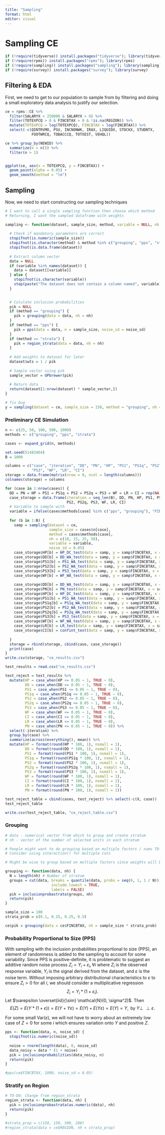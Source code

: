 ```yaml
---
title: "Sampling"
format: html
editor: visual
---
```


# Sampling CE

```r
if (!require(tidyverse)) install.packages("tidyverse"); library(tidyverse)
if (!require(rpms)) install.packages("rpms"); library(rpms)
if (!require(sampling)) install.packages("sampling"); library(sampling)
if (!require(survey)) install.packages("survey"); library(survey)
```

## Filtering & EDA

First, we need to get to our population to sample from by filtering and doing a small exploratory data analysis to justify our selection.

```r
ce = rpms::CE %>%
  filter(SALARYX < 250000 & SALARYX > 0) %>%
  filter(TOTEXPCQ > 0 & FINCBTAX > 0 & !is.na(REGION)) %>%
  mutate(TOTEXPCQ = log(TOTEXPCQ), FINCBTAX = log(FINCBTAX)) %>%
  select(-c(QINTRVMO, PSU, INCNONWK, IRAX, LIQUIDX, STOCKX, STUDNTX,
            FOOTWRCQ, TOBACCCQ, TOTXEST, VEHQL))

ce %>% group_by(NEWID) %>%
  summarize(n = n()) %>%
  filter(n > 1)


ggplot(ce, aes(x = TOTEXPCQ, y = FINCBTAX)) + 
  geom_point(alpha = 0.05) + 
  geom_smooth(method = "lm")
```

## Sampling

Now, we need to start constructing our sampling techniques

```r
# I want to call a single sampling function then choose which method
# Returning, I want the sampled dataframe with weights

sampling <- function(dataset, sample_size, method, variable = NULL, nh = NULL, noise_sd = NULL) {
  
  # Check if mandatory parameters are correct
  stopifnot(is.numeric(sample_size)) 
  stopifnot(is.character(method) & method %in% c("grouping", "pps", "strata"))
  stopifnot(is.data.frame(dataset))
  
  # Extract column vector
  data = NULL
  if (variable %in% names(dataset)) {
    data = dataset[[variable]]
  } else {
    stopifnot(is.character(variable))
    stop(paste("The dataset does not contain a column named", variable))
  }
  

  # Calulate inclusion probabilities
  pik = NULL
  if (method == "grouping") {
    pik = grouping(data = data, nh = nh)
  } 
  if (method == "pps") {
    pik = pps(data = data, n = sample_size, noise_sd = noise_sd)
  } 
  if (method == "strata") {
    pik = region_strata(data = data, nh = nh)
  } 
  
  # Add weights to dataset for later
  dataset$wts = 1 / pik
  
  # Sample vector using pik
  sample_vector = UPbrewer(pik)
  
  # Return data
  return(dataset[1:nrow(dataset) * sample_vector,])
}

# fix bug
y = sampling(dataset = ce, sample_size = 150, method = "grouping", nh = c(10, 15, 25, 50), variable = "FINCBTAX", noise_sd = 0.05)
```


### Preliminary CE Simulation

```r
n <- c(25, 50, 100, 500, 1000)
methods <- c("grouping", "pps", "strata")

cases <- expand_grid(n, methods)

set.seed(51483464)
B = 1000

columns = c("case", "iteration", "DD", "PN", "HP", "PS1", "PS1q", "PS2", "PS2q", 
            "PS3", "WF", "LR", "CI")
storage = data.frame(matrix(nrow = 0, ncol = length(columns)))
colnames(storage) = columns

for (case in 1:nrow(cases)) {
  DD = PN = HP = PS1 = PS1q = PS2 = PS2q = PS3 = WF = LR = CI = rep(NA, B)
  case_storage = data.frame(iteration = seq_len(B), DD, PN, HP, PS1, PS1q,
                            PS2, PS2q, PS3, WF, LR, CI)
  # Variable to sample with
  variable = ifelse(cases$methods[case] %in% c("pps", "grouping"), "FINCBTAX", "REGION")
  
  for (b in 1:B) {
    samp = sampling(dataset = ce,
                    sample_size = cases$n[case],
                    method = cases$methods[case],
                    nh = c(10, 15, 25, 50),
                    variable = variable,
                    noise_sd = 0.05)
    case_storage$HP[b] = HP_DC_test(data = samp, y = samp$FINCBTAX, x = samp$TOTEXPCQ, wts = samp$wts)
    case_storage$DD[b] = DD_WA_test(data = samp, y = samp$FINCBTAX, x = samp$TOTEXPCQ, wts = samp$wts)
    case_storage$PS1[b] = PS1_WA_test(data = samp, y = samp$FINCBTAX, x = samp$TOTEXPCQ, wts = samp$wts)
    case_storage$PS2[b] = PS2_WA_test(data = samp, y = samp$FINCBTAX, x = samp$TOTEXPCQ, wts = samp$wts)
    case_storage$PS3[b] = PS3_test(data = samp, y = samp$FINCBTAX, x = samp$TOTEXPCQ, wts = samp$wts)
    case_storage$WF[b] = WF_WA_test(data = samp, y = samp$FINCBTAX, x = samp$TOTEXPCQ, wts = samp$wts)
    
    case_storage$DD[b] = DD_WA_test(data = samp, y = samp$FINCBTAX, x = samp$TOTEXPCQ, wts = samp$wts)
    case_storage$PN[b] = PN_test(data = samp, y = samp$FINCBTAX, x = samp$TOTEXPCQ, wts = samp$wts, est_split = 0.5)
    case_storage$HP[b] = HP_DC_test(data = samp, y = samp$FINCBTAX, x = samp$TOTEXPCQ, wts = samp$wts)
    case_storage$PS1[b] = PS1_WA_test(data = samp, y = samp$FINCBTAX, x = samp$TOTEXPCQ, wts = samp$wts)
    case_storage$PS1q[b] = PS1q_WA_test(data = samp, y = samp$FINCBTAX, x = samp$TOTEXPCQ, wts = samp$wts)
    case_storage$PS2[b] = PS2_WA_test(data = samp, y = samp$FINCBTAX, x = samp$TOTEXPCQ, wts = samp$wts)
    case_storage$PS2q[b] = PS2q_WA_test(data = samp, y = samp$FINCBTAX, x = samp$TOTEXPCQ, wts = samp$wts)
    case_storage$PS3[b] = PS3_test(data = samp, y = samp$FINCBTAX, x = samp$TOTEXPCQ, wts = samp$wts)
    case_storage$WF[b] = WF_WA_test(data = samp, y = samp$FINCBTAX, x = samp$TOTEXPCQ, wts = samp$wts)
    case_storage$LR[b] = LR_test(data = samp, y = samp$FINCBTAX, x = samp$TOTEXPCQ, wts = samp$wts)
    case_storage$CI[b] = confint_test(data = samp, y = samp$FINCBTAX, x = samp$TOTEXPCQ, wts = samp$wts) 
    
  }
  storage = rbind(storage, cbind(case, case_storage))
  print(case)
}
write.csv(storage, "ce_results.csv")
```

```r
test_results = read.csv("ce_results.csv")

test_reject = test_results %>%
  mutate(HP = case_when(HP <= 0.05 ~ 1, TRUE ~ 0),
         DD = case_when(DD <= 0.05 ~ 1, TRUE ~ 0),
         PS1 = case_when(PS1 <= 0.05 ~ 1, TRUE ~ 0),
         PS1q = case_when(PS1q <= 0.05 ~ 1, TRUE ~ 0),
         PS2 = case_when(PS2 <= 0.05 ~ 1, TRUE ~ 0),
         PS2q = case_when(PS2q <= 0.05 ~ 1, TRUE ~ 0),
         PS3 = case_when(PS3 <= 0.05 ~ 1, TRUE ~ 0),
         WF = case_when(WF <= 0.05 ~ 1, TRUE ~ 0),
         CI = case_when(CI <= 0.05 ~ 1, TRUE ~ 0),
         LR = case_when(LR <= 0.05 ~ 1, TRUE ~ 0),
         PN = case_when(PN <= 0.05 ~ 1, TRUE ~ 0)) %>%
  select(-iteration) %>%
  group_by(case) %>%
  summarize(across(everything(), mean)) %>%
  mutate(HP = format(round(HP * 100, 1), nsmall = 1),
         DD = format(round(DD * 100, 1), nsmall = 1),
         PS1 = format(round(PS1 * 100, 1), nsmall = 1),
         PS1q = format(round(PS1q * 100, 1), nsmall = 1),
         PS2 = format(round(PS2 * 100, 1), nsmall = 1),
         PS2q = format(round(PS2q * 100, 1), nsmall = 1),
         PS3 = format(round(PS3 * 100, 1), nsmall = 1),
         WF = format(round(WF * 100, 1), nsmall = 1),
         CI = format(round(CI * 100, 1), nsmall = 1),
         LR = format(round(LR * 100, 1), nsmall = 1),
         PN = format(round(PN * 100, 1), nsmall = 1))

test_reject_table = cbind(cases, test_reject) %>% select(-c(X, case))
test_reject_table

write.csv(test_reject_table, "ce_reject_table.csv")
```















### Grouping

```r
# data - numerical vector from which to group and create stratum
# nh - vector of the number of selected units in each stratum

# People might want to do grouping based on multiple factors / nums TO-DO
# Consider using interaction() for multiple cuts

# Might be wise to group based on multiple factors since weights will be very large

grouping <- function(data, nh) {
  N = length(nh) # Number of stratum
  groups = cut(data, breaks = quantile(data, probs = seq(0, 1, 1 / N)),
                     include.lowest = TRUE,
                     labels = FALSE)
  pik = inclusionprobastrata(groups, nh)
  return(pik)
}

sample_size = 100
strata_prob = c(0.1, 0.15, 0.25, 0.5)

ce$pik = grouping(data = ce$FINCBTAX, nh = sample_size * strata_prob)
```

### Probability Proportional to Size (PPS)

With sampling with the inclusion probabilities proportional to size (PPS), an element of randomness is added to the sampling to account for some variability. Since PPS is positive-definite, it is problematic to suggest an additive random noise process $Z_i = Y_i + \varepsilon_i, \forall i$ where $Z_i$ is the observed response variable, $Y_i$ is the signal derived from the dataset, and $\varepsilon$ is the noise term. Without imposing arbitrary distributional characteristics to $\varepsilon$ to ensure $Z_i > 0$ for all $i$, we should consider a multiplicative regression $$Z_i = Y_i * (1 + \varepsilon_i).$$ Let $\varepsilon \overset{iid}{\sim} \mathcal{N}(0, \sigma^2)$. Then $$E(Z) = E(Y * (1 + \varepsilon)) = E(Y + Y \varepsilon) = E(Y) + E(Y \varepsilon) = E(Y) = Y, \text{ by } Y \perp\!\!\!\!\perp \varepsilon.$$

```{=tex}
\begin{align*}
  \text{Var}(Z) &= \text{Var}(Y * (1 + \varepsilon)) \\ 
  &= \text{Var}(Y) + \text{Var}(Y \varepsilon) + 2 \text{Cov}(Y, Y \varepsilon).
\end{align*}
```
```{=tex}
\begin{equation*}
  \text{Cov}(Y, Y \varepsilon) = E(Y^2 \varepsilon) - E(Y)^2 E(\varepsilon) = E(Y^2) E(\varepsilon) = 0
\end{equation*}
```
```{=tex}
\begin{align*}
  \text{Var}(Y \epsilon) &= \text{Var}(E(Y \varepsilon \mid Y)) + E(\text{Var}(Y \epsilon \mid Y)) \\
  &= \text{Var}(Y E(\varepsilon \mid Y)) + E(Y^2 \text{Var}(\varepsilon \mid Y)) \\
  &= \text{Var}(Y E(\varepsilon)) + E(Y^2 \text{Var}(\varepsilon)) \\
  &= E(\varepsilon)^2 \text{Var}(Y) + E(Y^2) \text{Var}(\varepsilon) \\
  &= E(Y^2) \text{Var}(\varepsilon).
\end{align*}
```
```{=tex}
\begin{align*}
  \text{Var}(Z) &= \text{Var}(Y) + \text{Var}(Y \varepsilon) + 2 \text{Cov}(Y, Y \varepsilon) \\
  &= \text{Var}(Y) + E(Y^2) \text{Var}(\varepsilon).
\end{align*}
```
For some small Var$(\varepsilon)$, we will not have to worry about an extremely low case of $Z = 0$ for some $i$ which ensures variation onto $Y$ and positive $Z$.

```r
pps <- function(data, n, noise_sd) {
  stopifnot(is.numeric(noise_sd))
  
  noise = rnorm(length(data), 0, noise_sd)
  data_noisy = data * (1 + noise)
  pik = inclusionprobabilities(data_noisy, n)
  return(pik)
}

#pps(ce$FINCBTAX, 1000, noise_sd = 0.05)
```

### Stratify on Region

```r
# TO-DO: Change from region_strata
region_strata <- function(data, nh) {
  pik = inclusionprobastrata(as.numeric(data), nh)
  return(pik)
}

#strata_prop = c(150, 150, 500, 200)
#region_strata(data = ce$REGION, nh = strata_prop)
```




















